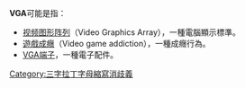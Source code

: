 '''VGA'''可能是指：
* [[视频图形阵列|视频图形阵列]]（Video Graphics Array），一種電腦顯示標準。
* [[遊戲成癮|遊戲成癮]]（Video game addiction），一種成癮行為。
* [[VGA端子|VGA端子]]，一種電子配件。

{{Disambiguation}}

[[Category:三字拉丁字母縮寫消歧義|Category:三字拉丁字母縮寫消歧義]]